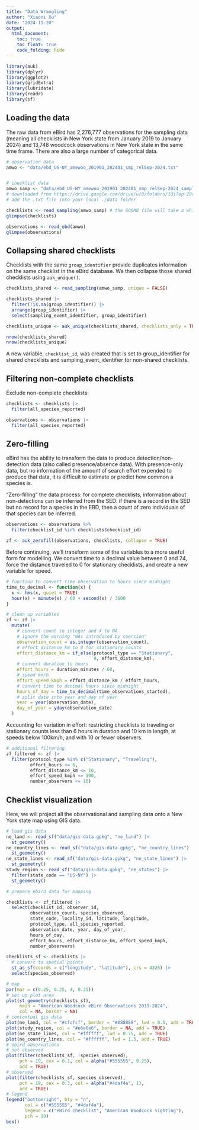 ```yaml
---
title: "Data Wrangling"
author: "Xiaoni Xu"
date: "2024-11-20"
output: 
  html_document:
    toc: true
    toc_float: true
    code_folding: hide
---
```


```r
library(auk)
library(dplyr)
library(ggplot2)
library(gridExtra)
library(lubridate)
library(readr)
library(sf)

```
## Loading the data

The raw data from eBird has 2,276,777 observations for the sampling data (meaning all checklists in New York state from January 2019 to January 2024) and 13,748 woodcock observations in New York state in the same time frame. There are also a large number of categorical data.

```r
# observation data
amwo <- "data/ebd_US-NY_amewoo_201901_202401_smp_relSep-2024.txt"


# checklist data
amwo_samp <- "data/ebd_US-NY_amewoo_201901_202401_smp_relSep-2024_sampling.txt"
# downloaded from https://drive.google.com/drive/u/0/folders/1Ui7op-20dxaKV9Bpibyv5otlqgyZTty-
# add the .txt file into your local ./data folder

checklists <- read_sampling(amwo_samp) # the 600MB file will take a while to load
glimpse(checklists)

observations <- read_ebd(amwo)
glimpse(observations)


```


## Collapsing shared checklists

Checklists with the same `group_identifier` provide duplicates information on the same checklist in the eBird database. We then collapse those shared checklists using `auk_unique()`.
```r
checklists_shared <- read_sampling(amwo_samp, unique = FALSE)

checklists_shared |> 
  filter(!is.na(group_identifier)) |> 
  arrange(group_identifier) |> 
  select(sampling_event_identifier, group_identifier)

checklists_unique <- auk_unique(checklists_shared, checklists_only = TRUE)

nrow(checklists_shared)
nrow(checklists_unique)
```
A new variable, `checklist_id`, was created that is set to group_identifier for shared checklists and sampling_event_identifier for non-shared checklists.




## Filtering non-complete checklists

Exclude non-complete checklists:
```r
checklists <- checklists |> 
  filter(all_species_reported)

observations <- observations |> 
  filter(all_species_reported)
```


## Zero-filling

eBird has the ability to transform the data to produce detection/non-detection data (also called presence/absence data). With presence-only data, but no information of the amount of search effort expended to produce that data, it is difficult to estimate or predict how common a species is.

“Zero-filling” the data process: for complete checklists, information about non-detections can be inferred from the SED: if there is a record in the SED but no record for a species in the EBD, then a count of zero individuals of that species can be inferred.

```r
observations <- observations %>%
  filter(checklist_id %in% checklists$checklist_id)

zf <- auk_zerofill(observations, checklists, collapse = TRUE)
```

Before continuing, we’ll transform some of the variables to a more useful form for modelling. We convert time to a decimal value between 0 and 24, force the distance traveled to 0 for stationary checklists, and create a new variable for speed. 

```r
# function to convert time observation to hours since midnight
time_to_decimal <- function(x) {
  x <- hms(x, quiet = TRUE)
  hour(x) + minute(x) / 60 + second(x) / 3600
}

# clean up variables
zf <- zf |> 
  mutate(
    # convert count to integer and X to NA
    # ignore the warning "NAs introduced by coercion"
    observation_count = as.integer(observation_count),
    # effort_distance_km to 0 for stationary counts
    effort_distance_km = if_else(protocol_type == "Stationary", 
                                 0, effort_distance_km),
    # convert duration to hours
    effort_hours = duration_minutes / 60,
    # speed km/h
    effort_speed_kmph = effort_distance_km / effort_hours,
    # convert time to decimal hours since midnight
    hours_of_day = time_to_decimal(time_observations_started),
    # split date into year and day of year
    year = year(observation_date),
    day_of_year = yday(observation_date)
  )
```
Accounting for variation in effort: restricting checklists to traveling or stationary counts less than 6 hours in duration and 10 km in length, at speeds below 100km/h, and with 10 or fewer observers.
```r
# additional filtering
zf_filtered <- zf |> 
  filter(protocol_type %in% c("Stationary", "Traveling"),
         effort_hours <= 6,
         effort_distance_km <= 10,
         effort_speed_kmph <= 100,
         number_observers <= 10)
```


## Checklist visualization

Here, we will project all the observational and sampling data onto a New York state map using GIS data.

```r
# load gis data
ne_land <- read_sf("data/gis-data.gpkg", "ne_land") |> 
  st_geometry()
ne_country_lines <- read_sf("data/gis-data.gpkg", "ne_country_lines") |> 
  st_geometry()
ne_state_lines <- read_sf("data/gis-data.gpkg", "ne_state_lines") |> 
  st_geometry()
study_region <- read_sf("data/gis-data.gpkg", "ne_states") |> 
  filter(state_code == "US-NY") |> 
  st_geometry()

# prepare ebird data for mapping

checklists <- zf_filtered |> 
  select(checklist_id, observer_id, 
         observation_count, species_observed, 
         state_code, locality_id, latitude, longitude,
         protocol_type, all_species_reported,
         observation_date, year, day_of_year,
         hours_of_day, 
         effort_hours, effort_distance_km, effort_speed_kmph,
         number_observers)

checklists_sf <- checklists |> 
  # convert to spatial points
  st_as_sf(coords = c("longitude", "latitude"), crs = 4326) |> 
  select(species_observed)

# map
par(mar = c(0.25, 0.25, 4, 0.25))
# set up plot area
plot(st_geometry(checklists_sf), 
     main = "American Woodcock eBird Observations 2019-2024",
     col = NA, border = NA)
# contextual gis data
plot(ne_land, col = "#cfcfcf", border = "#888888", lwd = 0.5, add = TRUE)
plot(study_region, col = "#e6e6e6", border = NA, add = TRUE)
plot(ne_state_lines, col = "#ffffff", lwd = 0.75, add = TRUE)
plot(ne_country_lines, col = "#ffffff", lwd = 1.5, add = TRUE)
# ebird observations
# not observed
plot(filter(checklists_sf, !species_observed),
     pch = 19, cex = 0.1, col = alpha("#555555", 0.25),
     add = TRUE)
# observed
plot(filter(checklists_sf, species_observed),
     pch = 19, cex = 0.3, col = alpha("#4daf4a", 1),
     add = TRUE)
# legend
legend("bottomright", bty = "n",
       col = c("#555555", "#4daf4a"),
       legend = c("eBird checklist", "American Woodcock sighting"),
       pch = 19)
box()
```


